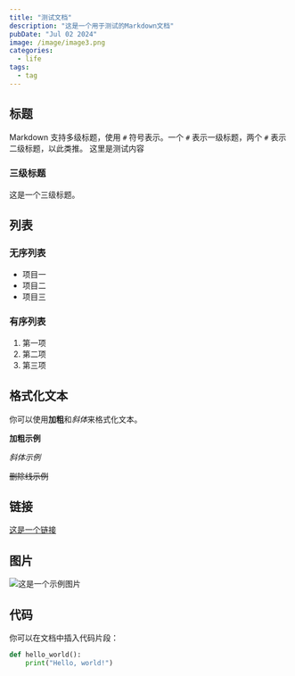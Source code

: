 ```yaml
---
title: "测试文档"
description: "这是一个用于测试的Markdown文档"
pubDate: "Jul 02 2024"
image: /image/image3.png
categories:
  - life
tags:
  - tag
---
```


## 标题

Markdown 支持多级标题，使用 `#` 符号表示。一个 `#` 表示一级标题，两个 `#` 表示二级标题，以此类推。
这里是测试内容

### 三级标题

这是一个三级标题。

## 列表

### 无序列表

- 项目一
- 项目二
- 项目三

### 有序列表

1. 第一项
2. 第二项
3. 第三项

## 格式化文本

你可以使用**加粗**和*斜体*来格式化文本。

**加粗示例**

_斜体示例_

~~删除线示例~~

## 链接

[这是一个链接](https://www.example.com)

## 图片

![这是一个示例图片](/image/image4.jpg)

## 代码

你可以在文档中插入代码片段：

```python
def hello_world():
    print("Hello, world!")
```
